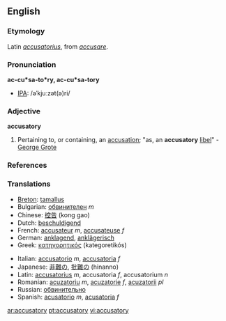 ==English==

===Etymology===
Latin ''[[accusatorius]]'', from ''[[accusare]]''.

===Pronunciation===
'''ac-cu*sa-to*ry, ac-cu*sa-tory'''
*[[IPA]]: /əˈkjuːzət(ə)ri/

===Adjective===
'''accusatory'''

# Pertaining to, or containing, an [[accusation]]; "as, an '''accusatory''' [[libel]]" - [[w:George Grote|George Grote]]

===References===
{{R:Webster 1913}}

===Translations===
{{top}}
*[[Breton]]: [[tamallus]]
*Bulgarian: [[обвинителен]] ''m''
*Chinese: [[控告]] (kong gao)
*Dutch: [[beschuldigend]]
*French: [[accusateur]] ''m'', [[accusateuse]] ''f''
*German: [[anklagend]], [[anklägerisch]]
*Greek: [[κατηγορητικός]] (kategoretikós)
{{mid}}
*Italian: [[accusatorio]] ''m'', [[accusatoria]] ''f''
*Japanese: [[非難]]の, [[批難]]の (hinanno)
*Latin: [[accusatorius]] ''m'', accusatoria ''f'', accusatorium ''n''
*Romanian: [[acuzatoriu]] ''m'', [[acuzatorie]] ''f'', [[acuzatorii]] ''pl''
*Russian: [[обвинительно]]
*Spanish: [[acusatorio]] ''m'', [[acusatoria]] ''f''
{{bottom}}

[[ar:accusatory]]
[[pt:accusatory]]
[[vi:accusatory]]